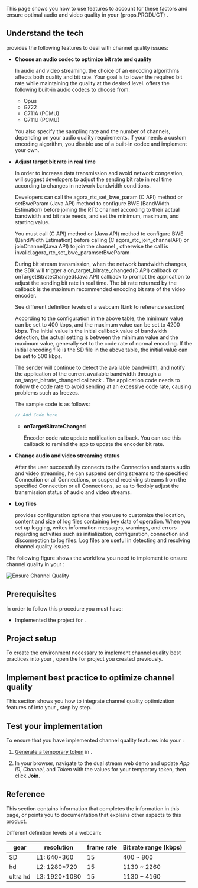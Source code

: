
<Introduction />

This page shows you how to use <Vpd k="SDK"/> features to account for these factors and ensure optimal audio and video quality in your {props.PRODUCT} <Vpl k="CLIENT" />.

## Understand the tech

<Vpd k="SDK"/> provides the following features to deal with channel quality issues:

- **Choose an audio codec to optimize bit rate and quality**

  In audio and video streaming, the choice of an encoding algorithms affects both quality and bit rate. Your goal is to lower the required bit rate while maintaining the quality at the desired level. <Vpd k="SDK" /> offers the following built-in audio codecs to choose from:

  - Opus
  - G722
  - G711A (PCMU) 
  - G711U (PCMU) 

  You also specify the sampling rate and the number of channels, depending on your audio quality requirements. If your <Vpl k="CLIENT"/> needs a custom encoding algorithm, you disable use of a built-in codec and implement your own. 

- **Adjust target bit rate in real time**

  In order to increase data transmission and avoid network congestion, <Vpd k="SDK"/> will suggest developers to adjust the sending bit rate in real time according to changes in network bandwidth conditions.

  Developers can call the agora_rtc_set_bwe_param (C API) method or setBweParam (Java API) method to configure BWE (BandWidth Estimation) before joining the RTC channel according to their actual bandwidth and bit rate needs, and set the minimum, maximum, and starting value.

  You must call (C API) method or (Java API) method to configure BWE (BandWidth Estimation) before calling (C agora_rtc_join_channelAPI) or joinChannel(Java API) to join the channel , otherwise the call is invalid.agora_rtc_set_bwe_paramsetBweParam

  During bit stream transmission, when the network bandwidth changes, the SDK will trigger a on_target_bitrate_changed(C API) callback or onTargetBitrateChanged(Java API) callback to prompt the application to adjust the sending bit rate in real time. The bit rate returned by the callback is the maximum recommended encoding bit rate of the video encoder.

  See different definition levels of a webcam (Link to reference section)
  
  According to the configuration in the above table, the minimum value can be set to 400 kbps, and the maximum value can be set to 4200 kbps. The initial value is the initial callback value of bandwidth detection, the actual setting is between the minimum value and the maximum value, generally set to the code rate of normal encoding. If the initial encoding file is the SD file in the above table, the initial value can be set to 500 kbps.

  The sender will continue to detect the available bandwidth, and notify the application of the current available bandwidth through a on_target_bitrate_changed callback . The application code needs to follow the code rate to avoid sending at an excessive code rate, causing problems such as freezes.

  The sample code is as follows:

  ```java
  // Add Code here
  ```

  - **onTargetBitrateChanged**

    Encoder code rate update notification callback. You can use this callback to remind the app to update the encoder bit rate.

- **Change audio and video streaming status**

  After the user successfully connects to the Connection and starts audio and video streaming, he can suspend sending streams to the specified Connection or all Connections, or suspend receiving streams from the specified Connection or all Connections, so as to flexibly adjust the transmission status of audio and video streams.

- **Log files** 

  <Vpd k="SDK"/> provides configuration options that you use to customize the location, content and size of log files containing key data of <Vpd k="SDK"/> operation. When you set up logging, <Vpd k="SDK"/> writes information messages, warnings, and errors regarding activities such as initialization, configuration, connection and disconnection to log files. Log files are useful in detecting and resolving channel quality issues.

The following figure shows the workflow you need to implement to ensure channel quality in your <Vpl k="CLIENT"/>:

![Ensure Channel Quality](/images/common/ensure-channel-quality.png)

## Prerequisites

In order to follow this procedure you must have:

* Implemented the [<Vg k="GET_STARTED"/>](../get-started/get-started-sdk) project for <Vpd k="NAME"/>.

<Prerequisites/>

## Project setup

To create the environment necessary to implement channel quality best practices into your <Vpl k="CLIENT" />, open the [<Vg k="GET_STARTED"/>](../get-started/get-started-sdk) for <Vpd k="NAME"/> project you created previously.

<ProjectSetup />

## Implement best practice to optimize channel quality

This section shows you how to integrate channel quality optimization features of <Vpd k="SDK" /> into your <Vpl k="CLIENT" />, step by step.

<ProjectImplement />

## Test your implementation

To ensure that you have implemented channel quality features into your <Vpl k="CLIENT" />:

1. [Generate a temporary token](../reference/manage-agora-account#generate-a-temporary-token) in <Vg k="CONSOLE" /> .

2. In your browser, navigate to the <Link target="_blank" to="https://webdemo.agora.io/dualStream/index.html"><Vg k="COMPANY" /> dual stream web demo</Link> and update _App ID_, _Channel_, and _Token_ with the values for your temporary token, then click **Join**.

<ProjectTest />

## Reference

This section contains information that completes the information in this page, or points you to documentation that explains other aspects to this product.

Different definition levels of a webcam:

| gear	| resolution	| frame rate	| Bit rate range (kbps) | 
|---|---|---|---| 
| SD	| L1: 640*360	| 15 | 400 ~ 800 |
| hd	| L2: 1280*720	| 15	| 1130 ~ 2260 | 
| ultra hd	| L3: 1920*1080	| 15	| 1130 ~ 4160 | 

<Reference />